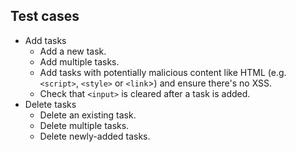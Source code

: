## Test cases

- Add tasks
  - Add a new task.
  - Add multiple tasks.
  - Add tasks with potentially malicious content like HTML (e.g. `<script>`, `<style>` or `<link`>) and ensure there's no XSS.
  - Check that `<input>` is cleared after a task is added.
- Delete tasks
  - Delete an existing task.
  - Delete multiple tasks.
  - Delete newly-added tasks.
